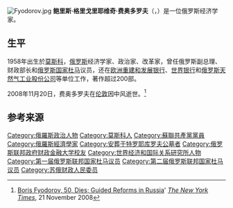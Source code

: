 [[File:Fyodorov.jpg|right]]
'''鲍里斯·格里戈里耶维奇·费奥多罗夫'''（{{lang-ru|Борис Григорьевич Фёдоров}}，{{bd|1958年|2月13日|2008年|11月20日}}）是一位俄罗斯经济学家。

==生平==
1958年出生於[[莫斯科|莫斯科]]，[[俄罗斯|俄罗斯]]经济学家、政治家、改革家，曾任俄罗斯副总理、财政部长和[[俄罗斯国家杜马|俄罗斯国家杜马]]议员，还在[[欧洲重建和发展银行|欧洲重建和发展银行]]、[[世界银行|世界银行]]和[[俄罗斯天然气工业股份公司|俄罗斯天然气工业股份公司]]等单位工作，著作超过200部。

2008年11月20日，费奥多罗夫在[[伦敦|伦敦]]因中风逝世。<ref>[https://www.nytimes.com/2008/11/22/business/worldbusiness/22fyodorov.html Boris Fyodorov, 50, Dies; Guided Reforms in Russia]' ''[[The_New_York_Times|The New York Times]]'', 21 November 2008</ref>

==参考来源==
{{reflist}}

{{Authority control}}
{{DEFAULTSORT:Fyodorov, Boris}}
[[Category:俄羅斯政治人物|Category:俄羅斯政治人物]]
[[Category:莫斯科人|Category:莫斯科人]]
[[Category:蘇聯共產黨黨員|Category:蘇聯共產黨黨員]]
[[Category:俄羅斯經濟學家|Category:俄羅斯經濟學家]]
[[Category:安葬于特罗耶库罗夫公墓者|Category:安葬于特罗耶库罗夫公墓者]]
[[Category:俄罗斯联邦政府财政金融大学校友|Category:俄罗斯联邦政府财政金融大学校友]]
[[Category:世界经济和国际关系研究所人物|Category:世界经济和国际关系研究所人物]]
[[Category:第一届俄罗斯联邦国家杜马议员|Category:第一届俄罗斯联邦国家杜马议员]]
[[Category:第二届俄罗斯联邦国家杜马议员|Category:第二届俄罗斯联邦国家杜马议员]]
[[Category:苏俄财政人民委员|Category:苏俄财政人民委员]]
{{Russia-bio-stub}}